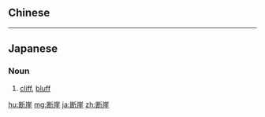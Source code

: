{{also|斷崖}}
==Chinese==
{{zh-see|斷崖}}

----

==Japanese==
{{ja-kanjitab|だん|がい|yomi=on}}

===Noun===
{{ja-noun|だんがい}}

# [[cliff]], [[bluff]]

[[hu:断崖]]
[[mg:断崖]]
[[ja:断崖]]
[[zh:断崖]]